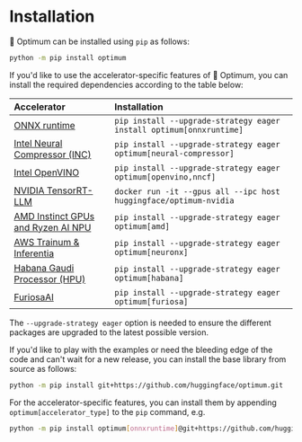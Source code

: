 <!--Copyright 2022 The HuggingFace Team. All rights reserved.

Licensed under the Apache License, Version 2.0 (the "License"); you may not use this file except in compliance with
the License. You may obtain a copy of the License at

http://www.apache.org/licenses/LICENSE-2.0

Unless required by applicable law or agreed to in writing, software distributed under the License is distributed on
an "AS IS" BASIS, WITHOUT WARRANTIES OR CONDITIONS OF ANY KIND, either express or implied. See the License for the
specific language governing permissions and limitations under the License.
-->

# Installation

🤗 Optimum can be installed using `pip` as follows:

```bash
python -m pip install optimum
```

If you'd like to use the accelerator-specific features of 🤗 Optimum, you can install the required dependencies according to the table below:

| Accelerator                                                                                                            | Installation                                                       |
|:-----------------------------------------------------------------------------------------------------------------------|:-------------------------------------------------------------------|
| [ONNX runtime](https://onnxruntime.ai/docs/)                                                                           | `pip install --upgrade-strategy eager install optimum[onnxruntime]`|
| [Intel Neural Compressor (INC)](https://www.intel.com/content/www/us/en/developer/tools/oneapi/neural-compressor.html) | `pip install --upgrade-strategy eager optimum[neural-compressor]`  |
| [Intel OpenVINO](https://docs.openvino.ai/latest/index.html)                                                           | `pip install --upgrade-strategy eager optimum[openvino,nncf]`      |
| [NVIDIA TensorRT-LLM](https://huggingface.co/docs/optimum/main/en/nvidia_overview)                                     | `docker run -it --gpus all --ipc host huggingface/optimum-nvidia`  |
| [AMD Instinct GPUs and Ryzen AI NPU](https://www.amd.com/en/graphics/instinct-server-accelerators)                     | `pip install --upgrade-strategy eager optimum[amd]`                |
| [AWS Trainum & Inferentia](https://huggingface.co/docs/optimum-neuron/index)                                           | `pip install --upgrade-strategy eager optimum[neuronx]`            |
| [Habana Gaudi Processor (HPU)](https://habana.ai/training/)                                                            | `pip install --upgrade-strategy eager optimum[habana]`             |
| [FuriosaAI](https://www.furiosa.ai/)                                                                                   | `pip install --upgrade-strategy eager optimum[furiosa]`            |

The `--upgrade-strategy eager` option is needed to ensure the different packages are upgraded to the latest possible version.

If you'd like to play with the examples or need the bleeding edge of the code and can't wait for a new release, you can install the base library from source as follows:

```bash
python -m pip install git+https://github.com/huggingface/optimum.git
```

For the accelerator-specific features, you can install them by appending `optimum[accelerator_type]` to the `pip` command, e.g.

```bash
python -m pip install optimum[onnxruntime]@git+https://github.com/huggingface/optimum.git
```
